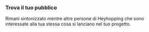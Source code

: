 ### Trova il tuo pubblico

Rimani sintonizzato mentre altre persone di Heyhopping che sono interessate alla tua stessa cosa si lanciano nel tuo progetto.
